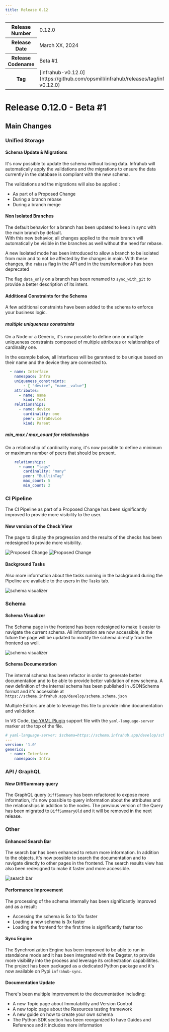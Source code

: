 ```yaml
---
title: Release 0.12
---
```

<table>
  <tbody>
    <tr>
      <th>Release Number</th>
      <td>0.12.0</td>
    </tr>
    <tr>
      <th>Release Date</th>
      <td>March XX, 2024</td>
    </tr>
    <tr>
      <th>Release Codename</th>
      <td>Beta #1</td>
    </tr>
    <tr>
      <th>Tag</th>
      <td>[infrahub-v0.12.0](https://github.com/opsmill/infrahub/releases/tag/infrahub-v0.12.0)</td>
    </tr>
  </tbody>
</table>

# Release 0.12.0 - Beta #1

## Main Changes

### Unified Storage

#### Schema Update & Migrations

It's now possible to update the schema without losing data. Infrahub will automatically apply the validations and the migrations to ensure the data currently in the database is compliant with the new schema.

The validations and the migrations will also be applied :

- As part of a Proposed Change
- During a branch rebase
- During a branch merge

#### Non Isolated Branches

The default behavior for a branch has been updated to keep in sync with the main branch by default.  
With this new behavior, all changes applied to the main branch will automatically be visible in the branches as well without the need for rebase.

A new Isolated mode has been introduced to allow a branch to be isolated from main and to not be affected by the changes in main.
With these changes, the `rebase` flag in the API and in the transformations has been deprecated

The flag `data_only` on a branch has been renamed to `sync_with_git` to provide a better description of its intent.

#### Additional Constraints for the Schema

A few additional constraints have been added to the schema to enforce your business logic.

##### multiple uniqueness constraints

On a Node or a Generic, it's now possible to define one or multiple uniqueness constraints composed of multiple attributes or relationships of cardinality one.

In the example below, all Interfaces will be garanteed to be unique based on their name and the device they are connected to.

```yaml {3-4}
  - name: Interface
    namespace: Infra
    uniqueness_constraints:
        - [ "device", "name__value"]
    attributes:
      - name: name
        kind: Text
    relationships:
      - name: device
        cardinality: one
        peer: InfraDevice
        kind: Parent
```

##### min_max / max_count for relationships

On a relationship of cardinality many, it's now possible to define a minimum or maximum number of peers that should be present.

```yaml {5-6}
    relationships:
      - name: "tags"
        cardinality: "many"
        peer: "BuiltinTag"
        max_count: 5
        min_count: 2
```

### CI Pipeline

The CI Pipeline as part of a Proposed Change has been significantly improved to provide more visibility to the user.

#### New version of the Check View

The page to display the progression and the results of the checks has been redesigned to provide more visibility.

![Proposed Change ](../media/release_notes/infrahub_0_12_0/proposed_change_checks.png)
![Proposed Change ](../media/release_notes/infrahub_0_12_0/proposed_change_failed_checks.png)

#### Background Tasks

Also more information about the tasks running in the background during the Pipeline are available to the users in the `Tasks` tab.

![schema visualizer](../media/release_notes/infrahub_0_12_0/proposed_change_tasks.png)

### Schema

#### Schema Visualizer

The Schema page in the frontend has been redesigned to make it easier to navigate the current schema.
All information are now accessible, in the future the page will be updated to modify the schema directly from the frontend as well.

![schema visualizer](../media/release_notes/infrahub_0_12_0/schema_visualizer.png)

#### Schema Documentation

The internal schema has been refactor in order to generate better documentation and to be able to provide better validation of new schema.
A new definition of the internal schema has been published in JSONSchema format and it's accessible at `https://schema.infrahub.app/develop/schema.schema.json`

Multiple Editors are able to leverage this file to provide inline documentation and validation.

In VS Code, [the YAML Plugin](https://marketplace.visualstudio.com/items?itemName=redhat.vscode-yaml) support file with the `yaml-language-server` marker at the top of the file.

```yaml {1}
# yaml-language-server: $schema=https://schema.infrahub.app/develop/schema.schema.json
---
version: '1.0'
generics:
  - name: Interface
    namespace: Infra
```

### API / GraphQL

#### New DiffSummary query

The GraphQL query `DiffSummary` has been refactored to expose more information, it's now possible to query information about the attributes and the relationships in addition to the nodes.
The previous version of the Query has been migrated to `DiffSummaryOld` and it will be removed in the next release.

### Other

#### Enhanced Search Bar

The search bar has been enhanced to return more information. In addition to the objects, it's now possible to search the documentation and to navigate directly to other pages in the frontend.
The search results view has also been redesigned to make it faster and more accessible.

![search bar](../media/release_notes/infrahub_0_12_0/search_bar_02.png)

#### Performance Improvement

The processing of the schema internally has been significantly improved and as a result:

- Accessing the schema is 5x to 10x faster
- Loading a new schema is 3x faster
- Loading the frontend for the first time is significantly faster too

#### Sync Engine

The Synchronization Engine has been improved to be able to run in standalone mode and it has been integrated with the Dagster, to provide more visibility into the process and leverage its orchestration capabilitites.
The project has been packaged as a dedicated Python package and it's now available on Pypi `infrahub-sync`.

#### Documentation Update

There's been multiple improvement to the documentation including:

- A new Topic page about Immutability and Version Control
- A new topic page about the Resources testing framework
- A new guide on how to create your own schema
- The Python SDK section has been reorganized to have Guides and Reference and it includes more information
